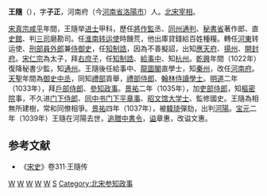 '''王隨'''（{{bd|973年||1039年|}}），字'''子正'''，河南府（今[[河南省|河南省]][[洛陽市|洛陽市]]）人。[[北宋|北宋]][[宰相|宰相]]。

[[宋真宗|宋真宗]][[咸平|咸平]]年間，王隨举[[进士|进士]]甲科，歷任[[將作監|將作監]]丞、[[同州|同州]][[通判|通判]]、[[秘書省|秘書省]]著作郎、直[[史館|史館]]、判[[三司|三司]]磨勘司。任[[淮南|淮南]][[转运使|转运使]]時饑荒，他出庫貸錢給百姓種糧。轉任[[河東|河東]]转运使、[[刑部|刑部]][[員外郎|員外郎]]兼[[侍御史|侍御史]]，任[[知制誥|知制誥]]，因為不善擬詔，出知[[應天府|應天府]]、[[揚州|揚州]]、[[開封府|開封府]]。[[宋仁宗|宋仁宗]]為太子，拜[[右庶子|右庶子]]，任[[知制誥|知制誥]]、[[給事中|給事中]]、知[[杭州|杭州]]。[[乾興|乾興]]年間（1022年）復降秘書少監，知[[通州|通州]]。王隨後任給事中、[[龍圖閣|龍圖閣]]直學士，知[[秦州|秦州]]，改任[[河南府|河南府]]。[[天聖|天聖]]年間為[[御史中丞|御史中丞]]，同知[[禮部|禮部]]貢舉，[[禮部侍郎|禮部侍郎]]、[[翰林|翰林]][[侍讀學士|侍讀學士]]。[[明道_(北宋)|明道]]二年（1033年），拜[[戶部侍郎|戶部侍郎]]、[[參知政事|參知政事]]。[[景祐|景祐]]二年（1035年），加[[吏部侍郎|吏部侍郎]]，知[[樞密院|樞密院]]事，不久进[[门下侍郎|门下侍郎]]、[[同中书门下平章事|同中书门下平章事]]、[[昭文馆|昭文馆]][[大学士|大学士]]、監修國史。王隨為相無所建樹，常和同僚相爭。[[景祐|景祐]]四年（1037年），被[[韓琦|韓琦]]彈劾，出判[[河陽|河陽]]。[[宝元|宝元]]二年（1039年）王隨在河陽去世，[[追贈|追贈]][[中書令|中書令]]，[[谥|谥]]章惠，改谥文惠。

==参考文献==
*《[[宋史|宋史]]》卷311·王隨传
[[Category:宋朝宰相|W]]
[[Category:北宋官员|W]]
[[Category:洛陽人|W]]
[[Category:谥章惠|W]]
[[Category:谥文惠|W]]
[[Category:王姓|S]]
[[Category:北宋参知政事|Category:北宋参知政事]]